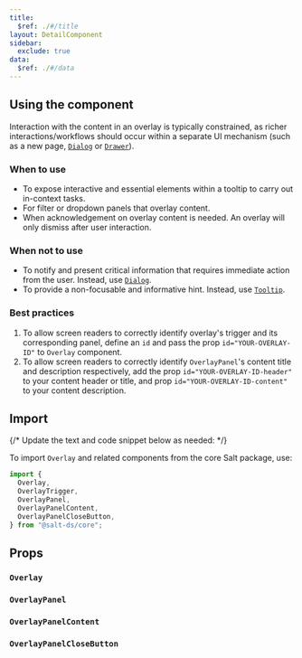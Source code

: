 ```yaml
---
title:
  $ref: ./#/title
layout: DetailComponent
sidebar:
  exclude: true
data:
  $ref: ./#/data
---
```


## Using the component

Interaction with the content in an overlay is typically constrained, as richer interactions/workflows should occur within a separate UI mechanism (such as a new page, [`Dialog`](/salt/components/dialog) or [`Drawer`](/salt/components/drawer)).

### When to use

- To expose interactive and essential elements within a tooltip to carry out in-context tasks.
- For filter or dropdown panels that overlay content.
- When acknowledgement on overlay content is needed. An overlay will only dismiss after user interaction.

### When not to use

- To notify and present critical information that requires immediate action from the user. Instead, use [`Dialog`](/salt/components/dialog).
- To provide a non-focusable and informative hint. Instead, use [`Tooltip`](/salt/components/tooltip).

### Best practices

1. To allow screen readers to correctly identify overlay's trigger and its corresponding panel, define an `id` and pass the prop `id="YOUR-OVERLAY-ID"` to `Overlay` component.
2. To allow screen readers to correctly identify `OverlayPanel`'s content title and description respectively, add the prop `id="YOUR-OVERLAY-ID-header"` to your content header or title, and prop `id="YOUR-OVERLAY-ID-content"` to your content description.

## Import

{/* Update the text and code snippet below as needed: */}

To import `Overlay` and related components from the core Salt package, use:

```js
import {
  Overlay,
  OverlayTrigger,
  OverlayPanel,
  OverlayPanelContent,
  OverlayPanelCloseButton,
} from "@salt-ds/core";
```

## Props

### `Overlay`

<PropsTable packageName="core" componentName="Overlay" />

### `OverlayPanel`

<PropsTable packageName="core" componentName="OverlayPanel" />

### `OverlayPanelContent`

<PropsTable packageName="core" componentName="OverlayPanelContent" />

### `OverlayPanelCloseButton`

<PropsTable packageName="core" componentName="OverlayPanelCloseButton" />
